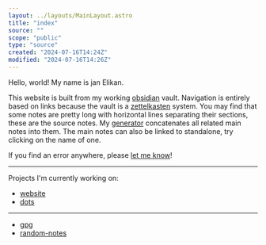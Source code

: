 ```yaml
---
layout: ../layouts/MainLayout.astro
title: "index"
source: ""
scope: "public"
type: "source"
created: "2024-07-16T14:24Z"
modified: "2024-07-16T14:26Z"
---
```



<NoteMeta name="hello-world" source="" scope="public" type="main" created="2024-06-13T19:58Z" modified="2024-07-16T14:27Z" />

Hello, world! My name is jan Elikan.

This website is built from my working [obsidian](obsidian) vault. Navigation is entirely based on links because the vault is a [zettelkasten](zettelkasten) system. You may find that some notes are pretty long with horizontal lines separating their sections, these are the source notes. My [generator](https://github.com/janElikan/site-builder) concatenates all related main notes into them. The main notes can also be linked to standalone, try clicking on the name of one.

If you find an error anywhere, please [let me know](contact)!

---

<NoteMeta name="now" source="" scope="public" type="main" created="2024-07-16T14:24Z" modified="2024-07-16T14:50Z" />

Projects I'm currently working on:
- [website](website)
- [dots](dots)

---

<NoteMeta name="top-level-source-notes" source="" scope="public" type="main" created="2024-07-16T14:26Z" modified="2024-07-16T14:50Z" />

- [gpg](gpg)
- [random-notes](random-notes)